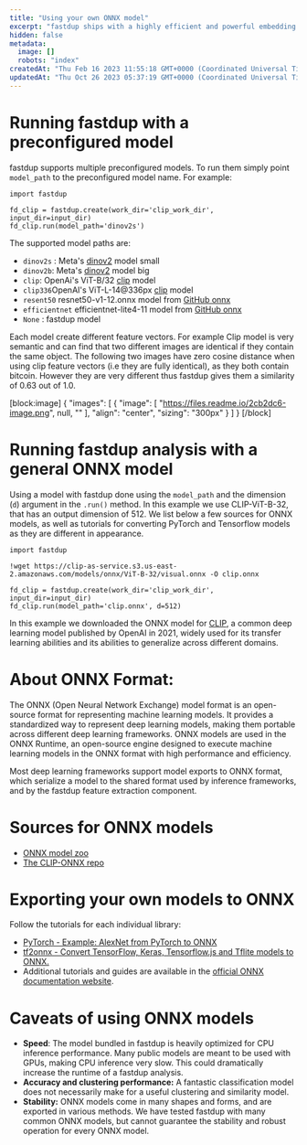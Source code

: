 ```yaml
---
title: "Using your own ONNX model"
excerpt: "fastdup ships with a highly efficient and powerful embedding model, but we fully support user using their own models for running the analysis."
hidden: false
metadata: 
  image: []
  robots: "index"
createdAt: "Thu Feb 16 2023 11:55:18 GMT+0000 (Coordinated Universal Time)"
updatedAt: "Thu Oct 26 2023 05:37:19 GMT+0000 (Coordinated Universal Time)"
---
```

# Running fastdup with a preconfigured  model

fastdup supports multiple preconfigured  models. To run them simply point `model_path` to the preconfigured model name. For example:

```
import fastdup

fd_clip = fastdup.create(work_dir='clip_work_dir', input_dir=input_dir)  
fd_clip.run(model_path='dinov2s')
```

The supported model paths are:

- `dinov2s` : Meta's [dinov2](https://dinov2.metademolab.com/) model small
- `dinov2b`: Meta's [dinov2](https://dinov2.metademolab.com/) model big
- `clip`: OpenAi's ViT-B/32 [clip](https://openai.com/research/clip) model
- `clip336`OpenAI's ViT-L-14@336px [clip](https://openai.com/research/clip) model
- `resent50` resnet50-v1-12.onnx model from [GitHub onnx](https://github.com/onnx/models/tree/main/vision/classification)
- `efficientnet` efficientnet-lite4-11 model from [GitHub onnx](https://github.com/onnx/models/tree/main/vision/classification)
- `None` : fastdup model

Each model create different feature vectors. For example Clip model is very semantic and can find that two different images are identical if they contain the same object. The following two images have zero cosine distance when using clip feature vectors (i.e they are fully identical), as they both contain bitcoin. However they are very different thus fastdup gives them a similarity of 0.63 out of 1.0.

[block:image]
{
  "images": [
    {
      "image": [
        "https://files.readme.io/2cb2dc6-image.png",
        null,
        ""
      ],
      "align": "center",
      "sizing": "300px"
    }
  ]
}
[/block]


# Running fastdup analysis with a general ONNX model

Using a model with fastdup done using the `model_path` and the dimension (`d`) argument in the `.run()` method. In this example we use CLIP-ViT-B-32, that has an output dimension of 512. We list below a few sources for ONNX models, as well as tutorials for converting PyTorch and Tensorflow models as they are different in appearance.

```Text Python
import fastdup

!wget https://clip-as-service.s3.us-east-2.amazonaws.com/models/onnx/ViT-B-32/visual.onnx -O clip.onnx

fd_clip = fastdup.create(work_dir='clip_work_dir', input_dir=input_dir)
fd_clip.run(model_path='clip.onnx', d=512)
```

In this example we downloaded the ONNX model for [CLIP](https://openai.com/blog/clip/), a common deep learning model published by OpenAI in 2021, widely used for its transfer learning abilities and its abilities to generalize across different domains. 

# About ONNX Format:

The ONNX (Open Neural Network Exchange) model format is an open-source format for representing machine  learning models. It provides a standardized way to represent deep learning models, making them portable across different deep learning frameworks. ONNX models are used in the ONNX Runtime, an open-source engine designed to execute machine learning models in the ONNX format with high performance and efficiency.

Most deep learning frameworks support model exports to ONNX format, which serialize a model to the shared format used by inference frameworks, and by the fastdup feature extraction component.

# Sources for ONNX models

- [ONNX model zoo](https://github.com/onnx/models)
- [The CLIP-ONNX repo](https://github.com/Lednik7/CLIP-ONNX)

# Exporting your own models to ONNX

Follow the tutorials for each individual library:

- [PyTorch - Example: AlexNet from PyTorch to ONNX](https://pytorch.org/docs/stable/onnx.html)
- [tf2onnx - Convert TensorFlow, Keras, Tensorflow.js and Tflite models to ONNX.](https://github.com/onnx/tensorflow-onnx)
- Additional tutorials and guides are available in the [official ONNX documentation website](https://onnx.ai/).

# Caveats of using ONNX models

- **Speed**: The model bundled in fastdup is heavily optimized for CPU inference performance. Many public models are meant to be used with GPUs, making CPU inference very slow. This could dramatically increase the runtime of a fastdup analysis.
- **Accuracy and clustering performance:** A fantastic classification model does not necessarily make for a useful clustering and similarity model. 
- **Stability:** ONNX models come in many shapes and forms, and are exported in various methods. We have tested fastdup with many common ONNX models, but cannot guarantee the stability and robust operation for every ONNX model.
